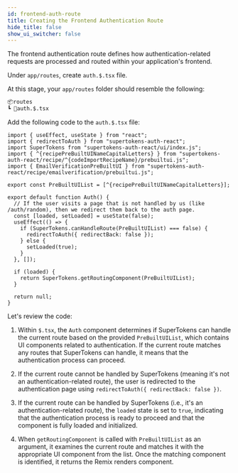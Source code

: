 ```yaml
---
id: frontend-auth-route
title: Creating the Frontend Authentication Route
hide_title: false
show_ui_switcher: false
---
```


<!-- COPY SECTION -->
<!-- ./thirdpartyemailpassword/remix/frontend-auth-route.mdx -->
<!-- 1 -->

The frontend authentication route defines how authentication-related requests are processed and routed within your application's frontend.

Under `app/routes`, create `auth.$.tsx` file.

At this stage, your `app/routes` folder should resemble the following:

```bash
📦routes
┗ 📜auth.$.tsx
```

Add the following code to the `auth.$.tsx` file:

<!-- END COPY SECTION -->

```tsx title="app/routes/auth.$.tsx"
import { useEffect, useState } from "react";
import { redirectToAuth } from "supertokens-auth-react";
import SuperTokens from "supertokens-auth-react/ui/index.js";
import { ^{recipePreBuiltUINameCapitalLetters} } from "supertokens-auth-react/recipe/^{codeImportRecipeName}/prebuiltui.js";
import { EmailVerificationPreBuiltUI } from "supertokens-auth-react/recipe/emailverification/prebuiltui.js";

export const PreBuiltUIList = [^{recipePreBuiltUINameCapitalLetters}];

export default function Auth() {
  // If the user visits a page that is not handled by us (like /auth/random), then we redirect them back to the auth page.
  const [loaded, setLoaded] = useState(false);
  useEffect(() => {
    if (SuperTokens.canHandleRoute(PreBuiltUIList) === false) {
      redirectToAuth({ redirectBack: false });
    } else {
      setLoaded(true);
    }
  }, []);

  if (loaded) {
    return SuperTokens.getRoutingComponent(PreBuiltUIList);
  }

  return null;
}
```

<!-- COPY SECTION -->
<!-- ./thirdpartyemailpassword/remix/frontend-auth-route.mdx -->
<!-- 2 -->

Let's review the code:

1. Within `$.tsx`, the `Auth` component determines if SuperTokens can handle the current route based on the provided `PreBuiltUIList`, which contains UI components related to authentication. If the current route matches any routes that SuperTokens can handle, it means that the authentication process can proceed.

2. If the current route cannot be handled by SuperTokens (meaning it's not an authentication-related route), the user is redirected to the authentication page using `redirectToAuth({ redirectBack: false })`.

3. If the current route can be handled by SuperTokens (i.e., it's an authentication-related route), the `loaded` state is set to `true`, indicating that the authentication process is ready to proceed and that the component is fully loaded and initialized.

4. When `getRoutingComponent` is called with `PreBuiltUIList` as an argument, it examines the current route and matches it with the appropriate UI component from the list. Once the matching component is identified, it returns the Remix renders component.
<!-- END COPY SECTION -->
